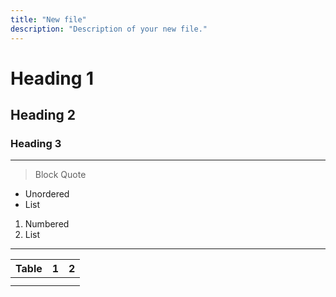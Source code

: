 ```yaml
---
title: "New file"
description: "Description of your new file."
---
```


# Heading 1

## Heading 2

### Heading 3

---

> Block Quote

- Unordered
- List

1. Numbered
2. List

---

| Table | 1 | 2 |
| ----- | --- | --- |
|       |   |   |
|       |   |   |
